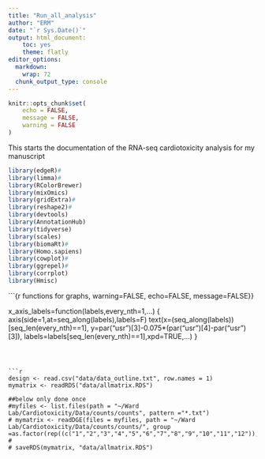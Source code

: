 ```yaml
---
title: "Run_all_analysis"
author: "ERM"
date: "`r Sys.Date()`"
output: html_document:
    toc: yes
    theme: flatly
editor_options: 
  markdown: 
    wrap: 72
  chunk_output_type: console
---
```


```r
knitr::opts_chunk$set(
	echo = FALSE,
	message = FALSE,
	warning = FALSE
)
```

This starts the documentation of the RNA-seq cardiotoxicity analysis for my manuscript
```r

library(edgeR)#
library(limma)#
library(RColorBrewer)
library(mixOmics)
library(gridExtra)#
library(reshape2)#
library(devtools)
library(AnnotationHub)
library(tidyverse)
library(scales)
library(biomaRt)#
library(Homo.sapiens)
library(cowplot)#
library(ggrepel)#
library(corrplot)
library(Hmisc)


```


```{r functions for graphs, warning=FALSE, echo=FALSE, message=FALSE}}

x_axis_labels=function(labels,every_nth=1,...) {
    axis(side=1,at=seq_along(labels),labels=F)
    text(x=(seq_along(labels))[seq_len(every_nth)==1],
        y=par("usr")[3]-0.075*(par("usr")[4]-par("usr")[3]),
        labels=labels[seq_len(every_nth)==1],xpd=TRUE,...)
}
```



```r

design <- read.csv("data/data_outline.txt", row.names = 1)
mymatrix <- readRDS("data/allmatrix.RDS")

##below only done once
#myfiles <- list.files(path = "~/Ward Lab/Cardiotoxicity/Data/counts/counts", pattern ="*.txt")
# mymatrix <- readDGE(files = myfiles, path = "~/Ward Lab/Cardiotoxicity/Data/counts/counts/", group =as.factor(rep((c("1","2","3","4","5","6","7","8","9","10","11","12")),6)))
# 
# saveRDS(mymatrix, "data/allmatrix.RDS")
```



